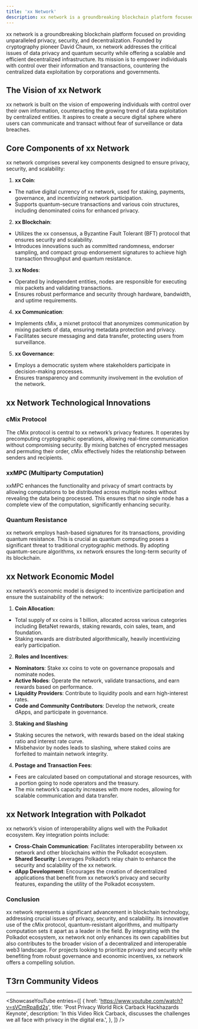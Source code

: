 ```yaml
---
title: 'xx Network'
description: xx network is a groundbreaking blockchain platform focused on providing unparalleled privacy, security, and decentralization.
---
```




xx network is a groundbreaking blockchain platform focused on providing unparalleled privacy, security, and decentralization. Founded by cryptography pioneer David Chaum, xx network addresses the critical issues of data privacy and quantum security while offering a scalable and efficient decentralized infrastructure. Its mission is to empower individuals with control over their information and transactions, countering the centralized data exploitation by corporations and governments.

## The Vision of xx Network
xx network is built on the vision of empowering individuals with control over their own information, counteracting the growing trend of data exploitation by centralized entities. It aspires to create a secure digital sphere where users can communicate and transact without fear of surveillance or data breaches.

## Core Components of xx Network
xx network comprises several key components designed to ensure privacy, security, and scalability:

1. **xx Coin**:
  - The native digital currency of xx network, used for staking, payments, governance, and incentivizing network participation.
  - Supports quantum-secure transactions and various coin structures, including denominated coins for enhanced privacy.
2. **xx Blockchain**:
  - Utilizes the xx consensus, a Byzantine Fault Tolerant (BFT) protocol that ensures security and scalability.
  - Introduces innovations such as committed randomness, endorser sampling, and compact group endorsement signatures to achieve high transaction throughput and quantum resistance.
3. **xx Nodes**:
  - Operated by independent entities, nodes are responsible for executing mix packets and validating transactions.
  - Ensures robust performance and security through hardware, bandwidth, and uptime requirements.
4. **xx Communication**:
  - Implements cMix, a mixnet protocol that anonymizes communication by mixing packets of data, ensuring metadata protection and privacy.
  - Facilitates secure messaging and data transfer, protecting users from surveillance.
5. **xx Governance**:
  - Employs a democratic system where stakeholders participate in decision-making processes.
  - Ensures transparency and community involvement in the evolution of the network.

## xx Network Technological Innovations

### cMix Protocol
The cMix protocol is central to xx network’s privacy features. It operates by precomputing cryptographic operations, allowing real-time communication without compromising security. By mixing batches of encrypted messages and permuting their order, cMix effectively hides the relationship between senders and recipients.

### xxMPC (Multiparty Computation)
xxMPC enhances the functionality and privacy of smart contracts by allowing computations to be distributed across multiple nodes without revealing the data being processed. This ensures that no single node has a complete view of the computation, significantly enhancing security.

### Quantum Resistance
xx network employs hash-based signatures for its transactions, providing quantum resistance. This is crucial as quantum computing poses a significant threat to traditional cryptographic methods. By adopting quantum-secure algorithms, xx network ensures the long-term security of its blockchain.

## xx Network Economic Model
xx network’s economic model is designed to incentivize participation and ensure the sustainability of the network:

1. **Coin Allocation**:
  - Total supply of xx coins is 1 billion, allocated across various categories including BetaNet rewards, staking rewards, coin sales, team, and foundation.
  - Staking rewards are distributed algorithmically, heavily incentivizing early participation.
2. **Roles and Incentives**:
  - **Nominators**: Stake xx coins to vote on governance proposals and nominate nodes.
  - **Active Nodes**: Operate the network, validate transactions, and earn rewards based on performance.
  - **Liquidity Providers**: Contribute to liquidity pools and earn high-interest rates.
  - **Code and Community Contributors**: Develop the network, create dApps, and participate in governance.
3. **Staking and Slashing**
  - Staking secures the network, with rewards based on the ideal staking ratio and interest rate curve.
  - Misbehavior by nodes leads to slashing, where staked coins are forfeited to maintain network integrity.
4. **Postage and Transaction Fees**:
  - Fees are calculated based on computational and storage resources, with a portion going to node operators and the treasury.
  - The mix network’s capacity increases with more nodes, allowing for scalable communication and data transfer.

## xx Network Integration with Polkadot
xx network’s vision of interoperability aligns well with the Polkadot ecosystem. Key integration points include:
- **Cross-Chain Communication**: Facilitates interoperability between xx network and other blockchains within the Polkadot ecosystem.
- **Shared Security**: Leverages Polkadot’s relay chain to enhance the security and scalability of the xx network.
- **dApp Development**: Encourages the creation of decentralized applications that benefit from xx network’s privacy and security features, expanding the utility of the Polkadot ecosystem.

### Conclusion
xx network represents a significant advancement in blockchain technology, addressing crucial issues of privacy, security, and scalability. Its innovative use of the cMix protocol, quantum-resistant algorithms, and multiparty computation sets it apart as a leader in the field. By integrating with the Polkadot ecosystem, xx network not only enhances its own capabilities but also contributes to the broader vision of a decentralized and interoperable web3 landscape. For projects looking to prioritize privacy and security while benefiting from robust governance and economic incentives, xx network offers a compelling solution.




## T3rn Community Videos
------------
<ShowcaseYouTube
  entries={[
    {
        href: 'https://www.youtube.com/watch?v=sVCmRpa8d2s',
      title: 'Post Privacy World Rick Carback Hackhazards Keynote',
      description: 'In this Video Rick Carback, discusses the challenges we all face with privacy in the digital era.',
    },
  ]} />